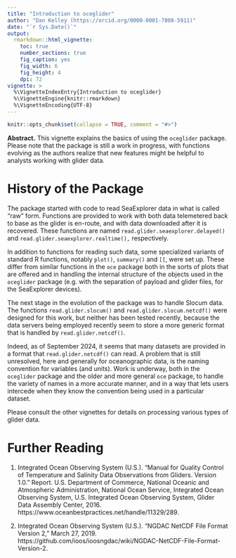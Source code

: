 ```yaml
---
title: "Introduction to oceglider"
author: "Dan Kelley (https://orcid.org/0000-0001-7808-5911)"
date: "`r Sys.Date()`"
output:
  rmarkdown::html_vignette:
    toc: true
    number_sections: true
    fig_caption: yes
    fig_width: 6
    fig_height: 4
    dpi: 72
vignette: >
  %\VignetteIndexEntry{Introduction to oceglider}
  %\VignetteEngine{knitr::rmarkdown}
  %\VignetteEncoding{UTF-8}
---
```


```r
knitr::opts_chunk$set(collapse = TRUE, comment = "#>")
```

**Abstract.** This vignette explains the basics of using the `oceglider`
package. Please note that the package is still a work in progress, with
functions evolving as the authors realize that new features might be helpful to
analysts working with glider data.

# History of the Package

The package started with code to read SeaExplorer data in what is called "raw"
form.  Functions are provided to work with both data telemetered back to base
as the glider is en-route, and with data downloaded after it is recovered.
These functions are named `read.glider.seaexplorer.delayed()` and
`read.glider.seaexplorer.realtime(),` respectively.

In addition to functions for reading such data, some specialized variants of
standard R functions, notably `plot()`, `summary()` and `[[`, were set up.
These differ from similar functions in the `oce` package both in the sorts of
plots that are offered and in handling the internal structure of the objects
used in the `oceglider` package (e.g. with the separation of payload and glider
                                 files, for the SeaExplorer devices).

The next stage in the evolution of the package was to handle Slocum data. The
functions `read.glider.slocum()` and `read.glider.slocum.netcdf()` were
designed for this work, but neither has been tested recently, because the
data servers being employed recently seem to store a more generic format that
is handled by `read.glider.netcdf()`.

Indeed, as of September 2024, it seems that many datasets are provided in a
format that `read.glider.netcdf()` can read.  A problem that is still
unresolved, here and generally for oceanographic data, is the naming convention
for variables (and units). Work is underway, both in the `oceglider` package
and the older and more general `oce` package, to handle the variety of names in
a more accurate manner, and in a way that lets users intercede when they know
the convention being used in a particular dataset.

Please consult the other vignettes for details on processing
various types of glider data.

# Further Reading

1. Integrated Ocean Observing System (U.S.). “Manual for Quality
   Control of Temperature and Salinity Data Observations from Gliders.
Version 1.0.” Report. U.S. Department of Commerce, National Oceanic
and Atmospheric Administration, National Ocean Service, Integrated
Ocean Observing System, U.S. Integrated Ocean Observing System, Glider
Data Assembly Center, 2016.
https://www.oceanbestpractices.net/handle/11329/289.

2. Integrated Ocean Observing System (U.S.). “NGDAC NetCDF File Format
   Version 2,” March 27, 2019.
https://github.com/ioos/ioosngdac/wiki/NGDAC-NetCDF-File-Format-Version-2.

